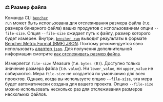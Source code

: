 
### ⚖️ Размер файла

Команда CLI <code><a href="/ru/docs/explanation/bencher-run/">bencher run</a></code>
может быть использована для отслеживания размера файла (т.е. размера бинарного файла) ваших продуктов с использованием опции `--file-size`.
Опция `--file-size` ожидает путь к файлу, размер которого будет измерен.
Внутри, <code><a href="/ru/docs/explanation/bencher-run/">bencher run</a></code>
выводит результаты в формате [Bencher Metric Format (BMF) JSON][bmf].
Поэтому рекомендуется явно использовать [адаптер `json`][json].
Для получения дополнительной информации смотрите [как отслеживать размер файла][file size].

Измеряется `file-size` Measure (т.е. `bytes (B)`).
Доступно только значение размера файла (т.е. `value`).
Ни `lower_value`, ни `upper_value` не собираются.
Мера `file-size` не создается по умолчанию для всех проектов.
Однако, когда вы используете опцию `--file-size`, эта мера будет автоматически создана для вашего проекта.
Опцию `--file-size` можно использовать несколько раз для отслеживания размеров нескольких файлов.

<Binary />

[json]: #-json

[bmf]: /ru/docs/reference/bencher-metric-format/
[file size]: /ru/docs/how-to/track-file-size/